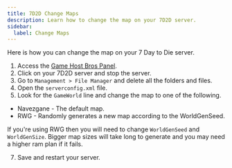 ```yaml
---
title: 7D2D Change Maps
description: Learn how to change the map on your 7D2D server.
sidebar:
  label: Change Maps
---
```


Here is how you can change the map on your 7 Day to Die server.

1. Access the [Game Host Bros Panel](https://panel.gamehostbros.com/).
2. Click on your 7D2D server and stop the server.
3. Go to `Management > File Manager` and delete all the folders and files.
4. Open the `serverconfig.xml` file.
6. Look for the `GameWorld` line and change the map to one of the following.

- Navezgane - The default map.
- RWG - Randomly generates a new map according to the WorldGenSeed.

If you're using RWG then you will need to change `WorldGenSeed` and `WorldGenSize`. Bigger map sizes will take long to generate and you may need a higher ram plan if it fails.

7. Save and restart your server.